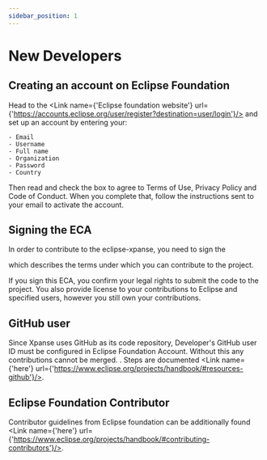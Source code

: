 ```yaml
---
sidebar_position: 1
---
```



# New Developers

## Creating an account on Eclipse Foundation

Head to the <Link name={'Eclipse foundation website'} url={'https://accounts.eclipse.org/user/register?destination=user/login'}/>
and set up an account by entering your:

    - Email
    - Username
    - Full name
    - Organization
    - Password
    - Country

Then read and check the box to agree to Terms of Use, Privacy Policy and Code of Conduct.
When you complete that, follow the instructions sent to your email to activate the account.

## Signing the ECA

In order to contribute to the eclipse-xpanse, you need to sign the

<Link name={'Eclipse Contributor Agreement'} url={'https://accounts.eclipse.org/user/eca'} />
which describes the terms under which you can contribute to the project.

If you sign this ECA, you confirm your legal rights to submit the code to the project.
You also provide license to your contributions to Eclipse and specified users, however
you still own your contributions.

## GitHub user

Since Xpanse uses GitHub as its code repository, Developer's GitHub user ID must be configured in Eclipse Foundation Account.
Without this any contributions cannot be merged.
. Steps are documented <Link name={'here'} url={'https://www.eclipse.org/projects/handbook/#resources-github'}/>.

## Eclipse Foundation Contributor

Contributor guidelines from Eclipse foundation can be additionally found <Link name={'here'} url={'https://www.eclipse.org/projects/handbook/#contributing-contributors'}/>.
